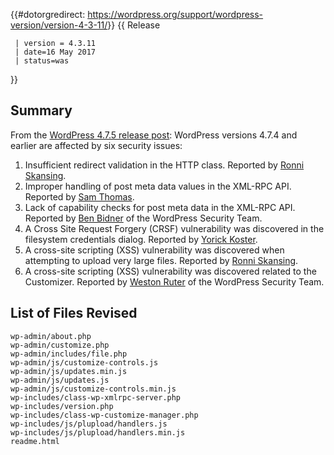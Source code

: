 {{#dotorgredirect: https://wordpress.org/support/wordpress-version/version-4-3-11/}}
{{ Release
  | version = 4.3.11
  | date=16 May 2017
  | status=was
}}

== Summary ==
  
From the [https://wordpress.org/news/2017/05/wordpress-4-7-5/ WordPress 4.7.5 release post]: WordPress versions 4.7.4 and earlier are affected by six security issues:

# Insufficient redirect validation in the HTTP class. Reported by [https://dk.linkedin.com/in/ronni-skansing-36143b65 Ronni Skansing].
# Improper handling of post meta data values in the XML-RPC API. Reported by [https://hackerone.com/jazzy2fives Sam Thomas].
# Lack of capability checks for post meta data in the XML-RPC API. Reported by [https://profiles.wordpress.org/vortfu Ben Bidner] of the WordPress Security Team.
# A Cross Site Request Forgery (CRSF)  vulnerability was discovered in the filesystem credentials dialog. Reported by [https://twitter.com/yorickkoster Yorick Koster].
# A cross-site scripting (XSS) vulnerability was discovered when attempting to upload very large files. Reported by [https://dk.linkedin.com/in/ronni-skansing-36143b65 Ronni Skansing].
# A cross-site scripting (XSS) vulnerability was discovered related to the Customizer. Reported by [https://profiles.wordpress.org/westonruter Weston Ruter] of the WordPress Security Team.
  
== List of Files Revised ==
 
<pre>
wp-admin/about.php
wp-admin/customize.php
wp-admin/includes/file.php
wp-admin/js/customize-controls.js
wp-admin/js/updates.min.js
wp-admin/js/updates.js
wp-admin/js/customize-controls.min.js
wp-includes/class-wp-xmlrpc-server.php
wp-includes/version.php
wp-includes/class-wp-customize-manager.php
wp-includes/js/plupload/handlers.js
wp-includes/js/plupload/handlers.min.js
readme.html
</pre>